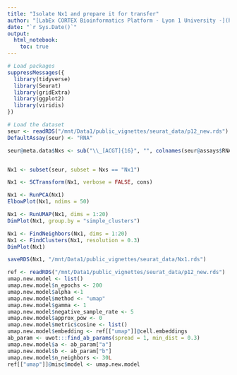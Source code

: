 ```yaml
---
title: "Isolate Nx1 and prepare it for transfer"
author: "[LabEx CORTEX Bioinformatics Platform - Lyon 1 University -](https://labex-cortex.universite-lyon.fr/) <br>Vignette produced by Emeric Texeraud"
date: "`r Sys.Date()`"
output: 
  html_notebook:
    toc: true
---
```


```r
# Load packages
suppressMessages({
  library(tidyverse)
  library(Seurat)
  library(gridExtra)
  library(ggplot2)
  library(viridis)
})

# Load the dataset
seur <- readRDS("/mnt/Data1/public_vignettes/seurat_data/p12_new.rds")
DefaultAssay(seur) <- "RNA"
```

```r
seur@meta.data$Nxs <- sub("\\_[ACGT]{16}", "", colnames(seur@assays$RNA@counts))


Nx1 <- subset(seur, subset = Nxs == "Nx1")
```

```r
Nx1 <- SCTransform(Nx1, verbose = FALSE, cons)

Nx1 <- RunPCA(Nx1)
ElbowPlot(Nx1, ndims = 50)
```

```r
Nx1 <- RunUMAP(Nx1, dims = 1:20)
DimPlot(Nx1, group.by = "simple_clusters")
```

```r
Nx1 <- FindNeighbors(Nx1, dims = 1:20)
Nx1 <- FindClusters(Nx1, resolution = 0.3)
DimPlot(Nx1)
```


```r
saveRDS(Nx1, "/mnt/Data1/public_vignettes/seurat_data/Nx1.rds")
```


```r
ref <- readRDS("/mnt/Data1/public_vignettes/seurat_data/p12_new.rds")
umap.new.model <- list()
umap.new.model$n_epochs <- 200
umap.new.model$alpha <-1
umap.new.model$method <- "umap"
umap.new.model$gamma <- 1
umap.new.model$negative_sample_rate <- 5
umap.new.model$approx_pow <- 0
umap.new.model$metric$cosine <- list()
umap.new.model$embedding <- ref[["umap"]]@cell.embeddings
ab_param <- uwot:::find_ab_params(spread = 1, min_dist = 0.3)
umap.new.model$a <- ab_param["a"]
umap.new.model$b <- ab_param["b"]
umap.new.model$n_neighbors <- 30L
ref[["umap"]]@misc$model <- umap.new.model
```

